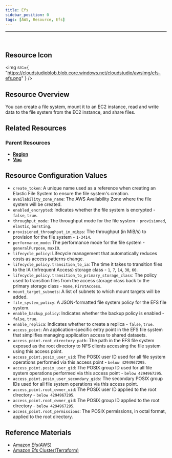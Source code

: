 ```yaml
---
title: Efs
sidebar_position: 0
tags: [AWS, Resource, Efs]
---
```


<hr />
<br />

## Resource Icon

<img
    src={
        "https://cloudstudioblob.blob.core.windows.net/cloudstudio/awsImg/efs-efs.png"
    }
/>

## Resource Overview

You can create a file system, mount it to an EC2 instance, read and write data to the file system from the EC2 instance, and share files.

## Related Resources

### Parent Resources

-   [**Region**](https://docs.cstudio.app/docs/resource/aws/Base/Region)
-   [**Vpc**](https://docs.cstudio.app/docs/resource/aws/Vpc/Vpc)


## Resource Configuration Values

-   `create_token`: A unique name used as a reference when creating an Elastic File System to ensure the file system's creation.
-   `availability_zone_name`: The AWS Availability Zone where the file system will be created.
-   `enabled_encrypted`: Indicates whether the file system is encrypted - `false`, `true`.
-   `throughput_mode`: The throughput mode for the file system - `provisioned`, `elastic`, `bursting`.
-   `provisioned_throughput_in_mibps`: The throughput (in MiB/s) to provision for the file system - `1-3414`.
-   `performance_mode`: The performance mode for the file system - `generalPurpose`, `maxIO`.
-   `lifecycle_policy`: Lifecycle management that automatically reduces costs as access patterns change.
-   `lifecycle_policy.transition_to_ia`: The time it takes to transition files to the IA (Infrequent Access) storage class - `1`, `7`, `14`, `30`, `60`.
-   `lifecycle_policy.transition_to_primary_storage_class`: The policy used to transition files from the access storage class back to the primary storage class - `None`, `FirstAccess`.
-   `mount_target_subnets`: A list of subnets to which mount targets will be added.
-   `file_system_policy`: A JSON-formatted file system policy for the EFS file system.
-   `enable_backup_policy`: Indicates whether the backup policy is enabled - `false`, `true`.
-   `enable_replica`: Indicates whether to create a replica - `false`, `true`.
-   `access_point`: An application-specific entry point in the EFS file system that simplifies managing application access to shared datasets.
-   `access_point.root_directory_path`: The path in the EFS file system exposed as the root directory to NFS clients accessing the file system using this access point.
-   `access_point.posix_user_uid`: The POSIX user ID used for all file system operations performed via this access point - `below 4294967295`.
-   `access_point.posix_user_gid`: The POSIX group ID used for all file system operations performed via this access point - `below 4294967295`.
-   `access_point.posix_user_secondary_gids`: The secondary POSIX group IDs used for all file system operations via this access point.
-   `access_point.root_owner_uid`: The POSIX user ID applied to the root directory - `below 4294967295`.
-   `access_point.root_owner_gid`: The POSIX group ID applied to the root directory - `below 4294967295`.
-   `access_point.root_permissions`: The POSIX permissions, in octal format, applied to the root directory.



## Reference Materials

-   [Amazon Efs(AWS)](https://docs.aws.amazon.com/ko_kr/efs/latest/ug/whatisefs.html)
-   [Amazon Efs Cluster(Terraform)](https://registry.terraform.io/providers/hashicorp/aws/latest/docs/resources/efs_file_system)
